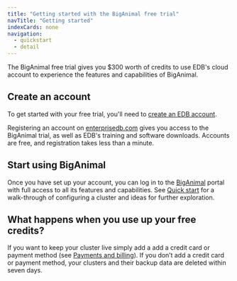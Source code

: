 ```yaml
---
title: "Getting started with the BigAnimal free trial"
navTitle: "Getting started" 
indexCards: none
navigation:
  - quickstart
  - detail
---
```


The BigAnimal free trial gives you $300 worth of credits to use EDB's cloud account to experience the features and capabilities of BigAnimal.

## Create an account

To get started with your free trial, you'll need to [create an EDB account](detail/create_an_account). 

Registering an account on [enterprisedb.com](https://www.enterprisedb.com/) gives you access to the BigAnimal trial, as well as EDB's training and software downloads. 
Accounts are free, and registration takes less than a minute.

## Start using BigAnimal

Once you have set up your account, you can log in to the [BigAnimal](https://portal.biganimal.com) portal with full access to all its features and capabilities. See [Quick start](quickstart) for a walk-through of configuring a cluster and ideas for further exploration.

## What happens when you use up your free credits? 

If you want to keep your cluster live simply add a add a credit card or payment method (see [Payments and billing](/biganimal/latest/pricing_and_billing/#payments-and-billing)). If you don’t add a credit card or payment method, your clusters and their backup data are deleted within seven days. 